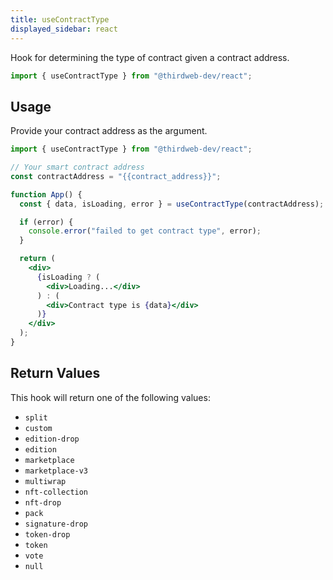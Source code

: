 ```yaml
---
title: useContractType
displayed_sidebar: react
---
```



Hook for determining the type of contract given a contract address.

```jsx
import { useContractType } from "@thirdweb-dev/react";
```

## Usage

Provide your contract address as the argument.

```jsx
import { useContractType } from "@thirdweb-dev/react";

// Your smart contract address
const contractAddress = "{{contract_address}}";

function App() {
  const { data, isLoading, error } = useContractType(contractAddress);

  if (error) {
    console.error("failed to get contract type", error);
  }

  return (
    <div>
      {isLoading ? (
        <div>Loading...</div>
      ) : (
        <div>Contract type is {data}</div>
      )}
    </div>
  );
}
```

## Return Values

This hook will return one of the following values:

- `split`
- `custom`
- `edition-drop`
- `edition`
- `marketplace`
- `marketplace-v3`
- `multiwrap`
- `nft-collection`
- `nft-drop`
- `pack`
- `signature-drop`
- `token-drop`
- `token`
- `vote`
- `null`